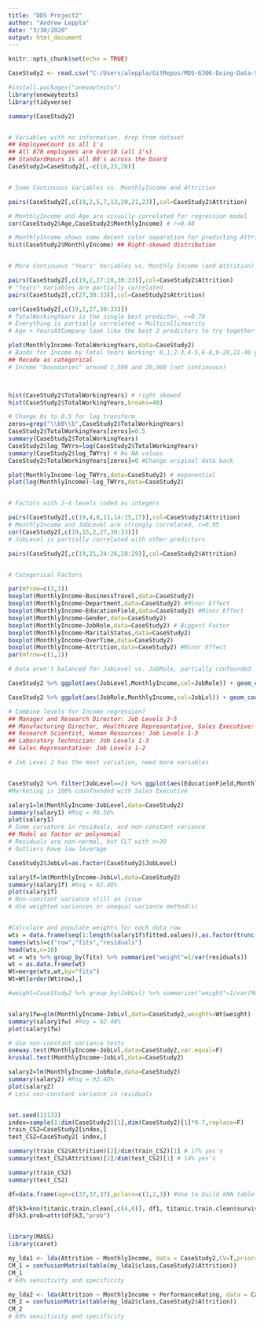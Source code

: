 ---
title: "DDS Project2"
author: "Andrew Leppla"
date: "3/30/2020"
output: html_document
---

```{r setup, include=FALSE}
knitr::opts_chunk$set(echo = TRUE)
```

```{r import, include=FALSE}

CaseStudy2 <- read.csv("C:/Users/aleppla/GitRepos/MDS-6306-Doing-Data-Science/Unit 14 and 15 Case Study 2/CaseStudy2-data.csv",header=T)

#install.packages("onewaytests")
library(onewaytests)
library(tidyverse)
```

```{r EDA, include=FALSE}

summary(CaseStudy2)


# Variables with no information, drop from dataset
## EmployeeCount is all 1's
## All 870 employees are Over18 (all 1's)
## StandardHours is all 80's across the board
CaseStudy2=CaseStudy2[,-c(10,23,28)]


# Some Continuous Variables vs. MonthlyIncome and Attrition

pairs(CaseStudy2[,c(19,2,5,7,13,20,21,23)],col=CaseStudy2$Attrition)

# MonthlyIncome and Age are visually correlated for regression model
cor(CaseStudy2$Age,CaseStudy2$MonthlyIncome) # r=0.48

# MonthlyIncome shows some decent color separation for predicting Attrition
hist(CaseStudy2$MonthlyIncome) ## Right-skewed distribution


# More Continuous "Years" Variables vs. Monthly Income (and Attrition)

pairs(CaseStudy2[,c(19,2,27:28,30:33)],col=CaseStudy2$Attrition)
# "Years" Variables are partially correlated
pairs(CaseStudy2[,c(27,30:33)],col=CaseStudy2$Attrition)

cor(CaseStudy2[,c(19,2,27,30:33)])
# TotalWorkingYears is the single best predictor, r=0.78
# Everything is partially correlated = Multicollinearity
# Age + YearsAtCompany look like the best 2 predictors to try together

plot(MonthlyIncome~TotalWorkingYears,data=CaseStudy2)
# Bands for Income by Total Years Working: 0,1,2-3,4-5,6-8,9-20,21-40 years
## Recode as categorical
# Income "boundaries" around 1,500 and 20,000 (not continuous)



hist(CaseStudy2$TotalWorkingYears) # right skewed
hist(CaseStudy2$TotalWorkingYears,breaks=40)

# Change 0s to 0.5 for log transform
zeros=grep("\\b0\\b",CaseStudy2$TotalWorkingYears)
CaseStudy2$TotalWorkingYears[zeros]=0.5
summary(CaseStudy2$TotalWorkingYears)
CaseStudy2$log_TWYrs=log(CaseStudy2$TotalWorkingYears)
summary(CaseStudy2$log_TWYrs) # No NA values
CaseStudy2$TotalWorkingYears[zeros]=0 #Change original data back

plot(MonthlyIncome~log_TWYrs,data=CaseStudy2) # exponential
plot(log(MonthlyIncome)~log_TWYrs,data=CaseStudy2)


# Factors with 2-4 levels coded as integers

pairs(CaseStudy2[,c(19,4,8,11,14:15,17)],col=CaseStudy2$Attrition)
# MonthlyIncome and JobLevel are strongly correlated, r=0.95
cor(CaseStudy2[,c(19,15,2,27,30:33)])
# JobLevel is partially correlated with other predictors

pairs(CaseStudy2[,c(19,21,24:26,28:29)],col=CaseStudy2$Attrition)


# Categorical Factors  

par(mfrow=c(3,3))
boxplot(MonthlyIncome~BusinessTravel,data=CaseStudy2)
boxplot(MonthlyIncome~Department,data=CaseStudy2) #Minor Effect
boxplot(MonthlyIncome~EducationField,data=CaseStudy2) #Minor Effect
boxplot(MonthlyIncome~Gender,data=CaseStudy2)
boxplot(MonthlyIncome~JobRole,data=CaseStudy2) # Biggest Factor
boxplot(MonthlyIncome~MaritalStatus,data=CaseStudy2)
boxplot(MonthlyIncome~OverTime,data=CaseStudy2)
boxplot(MonthlyIncome~Attrition,data=CaseStudy2) #Minor Effect
par(mfrow=c(1,1))

# Data aren't balanced for JobLevel vs. JobRole, partially confounded

CaseStudy2 %>% ggplot(aes(JobLevel,MonthlyIncome,col=JobRole)) + geom_count() + geom_smooth(method="lm")

CaseStudy2 %>% ggplot(aes(JobRole,MonthlyIncome,col=JobLvl)) + geom_count()

# Combine levels for Income regression?
## Manager and Research Director: Job Levels 3-5
## Manufacturing Director, Healthcare Representative, Sales Executive: Job Levels 2-4
## Research Scientist, Human Resources: Job Levels 1-3
## Laboratory Technician: Job Levels 1-3
## Sales Representative: Job Levels 1-2

# Job Level 2 has the most variation, need more variables


CaseStudy2 %>% filter(JobLevel==2) %>% ggplot(aes(EducationField,MonthlyIncome,col=JobRole)) + geom_count()
#Marketing is 100% counfounded with Sales Executive

```


```{r Salary Regression}

salary1=lm(MonthlyIncome~JobLevel,data=CaseStudy2)
summary(salary1) #Rsq = 90.56%
plot(salary1) 
# Some curvature in residuals, and non-constant variance
## Model as factor or polynomial
# Residuals are non-normal, but CLT with n>30
# Outliers have low leverage

CaseStudy2$JobLvl=as.factor(CaseStudy2$JobLevel)

salary1f=lm(MonthlyIncome~JobLvl,data=CaseStudy2)
summary(salary1f) #Rsq = 92.48%
plot(salary1f) 
# Non-constant variance still an issue
# Use weighted variances or unequal variance method(s)


#Calculate and populate weights for each data row
wts = data.frame(seq(1:length(salary1f$fitted.values)),as.factor(trunc(salary1f$fitted.values,1)),salary1f$residuals)
names(wts)=c("row","fits","residuals")
head(wts,n=10)
wt = wts %>% group_by(fits) %>% summarize("weight"=1/var(residuals))
wt = as.data.frame(wt)
Wt=merge(wts,wt,by="fits")
Wt=Wt[order(Wt$row),]

#weight=CaseStudy2 %>% group_by(JobLvl) %>% summarize("weight"=1/var(MonthlyIncome))


salary1fw=glm(MonthlyIncome~JobLvl,data=CaseStudy2,weights=Wt$weight)
summary(salary1fw) #Rsq = 92.48%
plot(salary1fw)

# Use non-constant variance tests
oneway.test(MonthlyIncome~JobLvl,data=CaseStudy2,var.equal=F)
kruskal.test(MonthlyIncome~JobLvl,data=CaseStudy2)

salary2=lm(MonthlyIncome~JobRole,data=CaseStudy2) 
summary(salary2) #Rsq = 92.48%
plot(salary2)
# Less non-constant variance in residuals


```

```{r Salary ANOVA}



```

```{r Training-Test Split}

set.seed(11133)
index=sample(1:dim(CaseStudy2)[1],dim(CaseStudy2)[1]*0.7,replace=F)
train_CS2=CaseStudy2[index,]
test_CS2=CaseStudy2[-index,]

summary(train_CS2$Attrition)[2]/dim(train_CS2)[1] # 17% yes's
summary(test_CS2$Attrition)[2]/dim(test_CS2)[1] # 14% yes's

summary(train_CS2)
summary(test_CS2)

```

```{r kNN}

df=data.frame(age=c(37,37,37),pclass=c(1,2,3)) #Use to build kNN table

df$k3=knn(titanic.train.clean[,c(4,6)], df1, titanic.train.clean$survived , prob=T, k = 3)
df$k3.prob=attr(df$k3,"prob")

```


```{r Naive Bayes}



```


```{r LDA}
library(MASS)
library(caret)

my_lda1 <- lda(Attrition ~ MonthlyIncome, data = CaseStudy2,CV=T,prior=c(0.53,0.47))
CM_1 = confusionMatrix(table(my_lda1$class,CaseStudy2$Attrition))
CM_1
# 60% sensitivity and specificity

my_lda2 <- lda(Attrition ~ MonthlyIncome + PerformanceRating, data = CaseStudy2,CV=T)
CM_2 = confusionMatrix(table(my_lda2$class,CaseStudy2$Attrition))
CM_2
# 60% sensitivity and specificity

```


